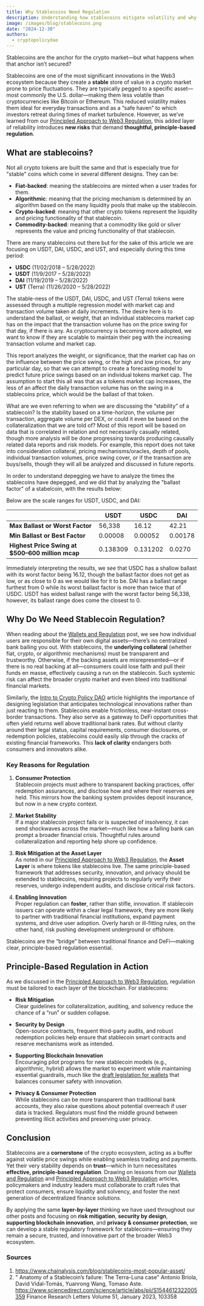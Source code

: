 ```yaml
---
title: Why Stablecoins Need Regulation
description: Understanding how stablecoins mitigate volatility and why that demands a regulatory framework.
image: /images/blog/stablecoins.png
date: "2024-12-30"
authors:
  - cryptopolicydao
---
```


<Callout>
  Stablecoins are the anchor for the crypto market—but what happens when that
  anchor isn’t secured?
</Callout>

Stablecoins are one of the most significant innovations in the Web3 ecosystem because they create a **stable** store of value in a
crypto market prone to price fluctuations. They are typically pegged to a specific asset—most commonly the U.S. dollar—making
them less volatile than cryptocurrencies like Bitcoin or Ethereum. This reduced volatility makes them ideal for everyday transactions
and as a “safe haven” to which investors retreat during times of market turbulence. However, as we’ve learned from our
[Principled Approach to Web3 Regulation](/blog/principled), this added layer of reliability introduces **new risks** that demand **thoughtful,
principle-based regulation**.

## What are stablecoins?

Not all crypto tokens are built the same and that is especially true for "stable" coins which come in several different designs. They can be:

- **Fiat-backed**: meaning the stablecoins are minted when a user trades for them.
- **Algorithmic**: meaning that the pricing mechanism is determined by an algorithm based on the many liquidity pools that make up the stablecoin.
- **Crypto-backed**: meaning that other crypto tokens represent the liquidity and pricing functionality of that stablecoin.
- **Commodity-backed**: meaning that a commodity like gold or silver represents the value and pricing functionality of that stablecoin.

There are many stablecoins out there but for the sake of this article we are focusing on USDT, DAI, USDC, and UST, and especially during this time period:

- **USDC** (11/02/2018 – 5/28/2022)
- **USDT** (11/9/2017 – 5/28/2022)
- **DAI** (11/19/2019 – 5/28/2022)
- **UST** (Terra) (11/26/2020 – 5/28/2022)

The stable-ness of the USDT, DAI, USDC, and UST (Terra) tokens were assessed through a multiple regression model with market cap and
transaction volume taken at daily increments. The desire here is to understand the ballast, or weight, that an individual stablecoins
market cap has on the impact that the transaction volume has on the price swing for that day, if there is any. As cryptocurrency is
becoming more adopted, we want to know if they are scalable to maintain their peg with the increasing transaction volume and market cap.

This report analyzes the weight, or significance, that the market cap has on the influence between the price swing, or the high and low prices,
for any particular day, so that we can attempt to create a forecasting model to predict future price swings based on an individual tokens market cap.
The assumption to start this all was that as a tokens market cap increases, the less of an affect the daily transaction volume has on the swing in
a stablecoins price, which would be the ballast of that token.

What are we even referring to when we are discussing the “stability” of a stablecoin? Is the stability based on a time-horizon,
the volume per transaction, aggregate volume per DEX, or could it even be based on the collateralization that we are told of?
Most of this report will be based on data that is correlated in relation and not necessarily casually related, though more analysis will
be done progressing towards producing causally related data reports and risk models. For example, this report does not take into consideration collateral,
pricing mechanisms/oracles, depth of pools, individual transaction volumes, price swing cover, or if the transaction are buys/sells,
though they will all be analyzed and discussed in future reports.

In order to understand depegging we have to analyze the times the stablecoins have depegged, and we did that by analyzing the "ballast factor" of a stabelcoin,
with the results below:

Below are the scale ranges for USDT, USDC, and DAI:

|                                                   | USDT     | USDC     | DAI     |
| ------------------------------------------------- | -------- | -------- | ------- |
| **Max Ballast or Worst Factor**                   | 56,338   | 16.12    | 42.21   |
| **Min Ballast or Best Factor**                    | 0.00008  | 0.00052  | 0.00178 |
| **Highest Price Swing at \$500–600 million mcap** | 0.138309 | 0.131202 | 0.0270  |

Immediately interpreting the results, we see that USDC has a shallow ballast with its worst factor being 16.12,
though the ballast factor does not get as low, or as close to 0 as we would like for it to be. DAI has a ballast range
furthest from 0 while its worst ballast factor is more than twice that of USDC. USDT has widest ballast range with the worst factor being 56,338,
however, its ballast range does come the closest to 0.

## Why Do We Need Stablecoin Regulation?

When reading about the [Wallets and Regulation](/blog/wallets) post, we see how individual users are responsible for their own digital
assets—there’s no centralized bank bailing you out. With stablecoins, the **underlying collateral** (whether fiat, crypto, or algorithmic mechanisms)
must be transparent and trustworthy. Otherwise, if the backing assets are misrepresented—or if there is no real backing at all—consumers
could lose faith and pull their funds en masse, effectively causing a run on the stablecoin. Such systemic risk can affect the broader
crypto market and even bleed into traditional financial markets.

Similarly, the [Intro to Crypto Policy DAO](/blog/intro) article highlights the importance of designing legislation that anticipates
technological innovations rather than just reacting to them. Stablecoins enable frictionless, near-instant cross-border transactions.
They also serve as a gateway to DeFi opportunities that often yield returns well above traditional bank rates. But without clarity around
their legal status, capital requirements, consumer disclosures, or redemption policies, stablecoins could easily slip through the cracks
of existing financial frameworks. This **lack of clarity** endangers both consumers and innovators alike.

### Key Reasons for Regulation

1. **Consumer Protection**  
   Stablecoin projects must adhere to transparent backing practices, offer redemption assurances, and disclose how and where their
   reserves are held. This mirrors how the banking system provides deposit insurance, but now in a new crypto context.

2. **Market Stability**  
   If a major stablecoin project fails or is suspected of insolvency, it can send shockwaves across the market—much like how a
   failing bank can prompt a broader financial crisis. Thoughtful rules around collateralization and reporting help shore up confidence.

3. **Risk Mitigation at the Asset Layer**  
   As noted in our [Principled Approach to Web3 Regulation](/blog/principled), the **Asset Layer** is where tokens like stablecoins live.
   The same principle-based framework that addresses security, innovation, and privacy should be extended to stablecoins,
   requiring projects to regularly verify their reserves, undergo independent audits, and disclose critical risk factors.

4. **Enabling Innovation**  
   Proper regulation can **foster**, rather than stifle, innovation. If stablecoin issuers can operate within a clear legal framework,
   they are more likely to partner with traditional financial institutions, expand payment systems, and drive user adoption.
   Overly harsh or ill-fitting rules, on the other hand, risk pushing development underground or offshore.

<Callout>
  Stablecoins are the “bridge” between traditional finance and DeFi—making
  clear, principle-based regulation essential.
</Callout>

## Principle-Based Regulation in Action

As we discussed in the [Principled Approach to Web3 Regulation](/blog/principled), regulation must be tailored to each layer of the blockchain.
For stablecoins:

- **Risk Mitigation**  
  Clear guidelines for collateralization, auditing, and solvency reduce the chance of a “run” or sudden collapse.
- **Security by Design**  
  Open-source contracts, frequent third-party audits, and robust redemption policies help ensure that stablecoin smart contracts and
  reserve mechanisms work as intended.

- **Supporting Blockchain Innovation**  
  Encouraging pilot programs for new stablecoin models (e.g., algorithmic, hybrid) allows the market to experiment while maintaining
  essential guardrails, much like the [draft legislation for wallets](/blog/wallets) that balances consumer safety with innovation.

- **Privacy & Consumer Protection**  
  While stablecoins can be more transparent than traditional bank accounts, they also raise questions about potential overreach if user
  data is tracked. Regulators must find the middle ground between preventing illicit activities and preserving user privacy.

## Conclusion

Stablecoins are a **cornerstone** of the crypto ecosystem, acting as a buffer against volatile price swings while enabling seamless
trading and payments. Yet their very stability depends on **trust**—which in turn necessitates **effective, principle-based regulation**.
Drawing on lessons from our [Wallets and Regulation](/blog/wallets) and [Principled Approach to Web3 Regulation](/blog/principled) articles,
policymakers and industry leaders must collaborate to craft rules that protect consumers, ensure liquidity and solvency, and foster the next
generation of decentralized finance solutions.

By applying the same **layer-by-layer** thinking we have used throughout our other posts and focusing on **risk mitigation**,
**security by design**, **supporting blockchain innovation**, and **privacy & consumer protection**, we can develop a stable regulatory
framework for stablecoins—ensuring they remain a secure, trusted, and innovative part of the broader Web3 ecosystem.

### Sources

1. https://www.chainalysis.com/blog/stablecoins-most-popular-asset/
2. " Anatomy of a Stablecoin’s failure: The Terra-Luna case"
   Antonio Briola, David Vidal-Tomás, Yuanrong Wang, Tomaso Aste.
   https://www.sciencedirect.com/science/article/abs/pii/S1544612322005359
   Finance Research Letters
   Volume 51, January 2023, 103358
